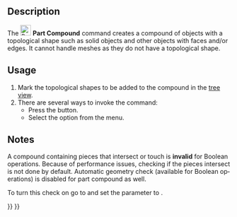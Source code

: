 <languages/>

<div lang="en" dir="ltr" class="mw-content-ltr">
{{Docnav
|[[Part_ProjectionOnSurface|ProjectionOnSurface]]
|[[Part_ExplodeCompound|ExplodeCompound]]
|[[Part_Workbench|Part]]
|IconL=Part_ProjectionOnSurface.svg
|IconR=Part_ExplodeCompound.svg
|IconC=Workbench_Part.svg
}}
</div>

<div lang="en" dir="ltr" class="mw-content-ltr">
{{GuiCommand
|Name=Part Compound‏‎
|MenuLocation=Part → Compound → Make compound
|Workbenches=[[Part_Workbench|Part]]
|Version=0.14
|SeeAlso=[[Part_Fuse|Part Fuse]], [[Part_CompoundFilter|Part CompoundFilter]], [[Part_ExplodeCompound|Part ExplodeCompound]]
}}
</div>

<div lang="en" dir="ltr" class="mw-content-ltr">
== Description ==
</div>

<div lang="en" dir="ltr" class="mw-content-ltr">
The [[Image:Part_Compound.svg|24px]] '''Part Compound''' command creates a compound of objects with a topological shape such as solid objects and other objects with faces and/or edges. It cannot handle meshes as they do not have a topological shape.
</div>

<div lang="en" dir="ltr" class="mw-content-ltr">
== Usage ==
</div>

<div lang="en" dir="ltr" class="mw-content-ltr">
# Mark the topological shapes to be added to the compound in the [[Tree_view|tree view]].
# There are several ways to invoke the command:
#* Press the {{Button|[[Image:Part_Compound.svg|16px]] [[Part_Compound|Make compound]]}} button.
#* Select the {{MenuCommand|Part → Compound → [[Image:Part_Compound.svg|16px]] Make compound}} option from the menu.
</div>

<div lang="en" dir="ltr" class="mw-content-ltr">
== Notes ==
</div>

<div lang="en" dir="ltr" class="mw-content-ltr">
A compound containing pieces that intersect or touch is '''invalid''' for Boolean operations. Because of performance issues, checking if the pieces intersect is not done by default. Automatic geometry check (available for Boolean operations) is disabled for part compound as well.
</div>

<div lang="en" dir="ltr" class="mw-content-ltr">
To turn this check on go to {{MenuCommand|Tools → Edit Parameters → Preferences... → Mod → Part → CheckGeometry → RunBOPCheck}} and set the parameter to {{incode|true}}.
</div>


<div lang="en" dir="ltr" class="mw-content-ltr">
{{Docnav
|[[Part_ProjectionOnSurface|ProjectionOnSurface]]
|[[Part_ExplodeCompound|ExplodeCompound]]
|[[Part_Workbench|Part]]
|IconL=Part_ProjectionOnSurface.svg
|IconR=Part_ExplodeCompound.svg
|IconC=Workbench_Part.svg
}}
</div>

{{Part_Tools_navi{{#translation:}}}}
{{Userdocnavi{{#translation:}}}}